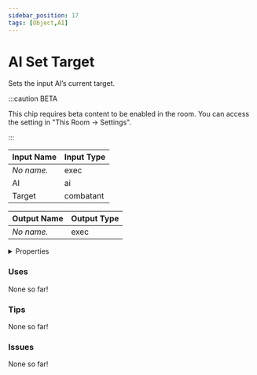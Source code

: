 ```yaml
---
sidebar_position: 17
tags: [Object,AI]
---
```


# AI Set Target

Sets the input AI’s current target.

:::caution BETA

This chip requires beta content to be enabled in the room. You can access the setting in "This Room -> Settings".

:::


<EsbSvg />

| Input Name | Input Type |
|-----------|-----------|
| *No name.* | exec |
| AI | ai |
| Target | combatant |

| Output Name | Output Type |
|-----------|-----------|
| *No name.* | exec |


<details>
  <summary>Properties</summary>
  <div>
    <div>
    <table>
      <thead>
        <tr>
          <th>Is beta required?</th>
          <th>✅</th>
        </tr>
        <tr>
          <th>Is this chip a trolling risk?</th>
          <th>❌</th>
        </tr>
        <tr>
          <th>Chip UUID</th>
          <th>73652899-2656-4aa4-a1b0-4de8d8e56095</th>
        </tr>
      </thead>
    </table>
    </div>
  </div>
</details>

### Uses

None so far!

### Tips

None so far!

### Issues

None so far!